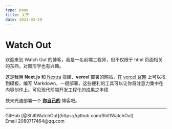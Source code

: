 ```yaml
---
type: page
title: 关于
date: 2021-03-19
---
```


# Watch Out

欢迎来到 Watch Out 的博客，我是一名前端工程师，但不仅限于 html 页面相关的东西，对图形学也有兴趣。

这是我用 **Next.js** 和 [Nextra](https://nextra.vercel.app/) 搭建、**vercel** 部署的网站，在 [vercel 官网](https://vercel.com/) 上可以找到模板，编写 Markdown，一键部署，这些便利的工具可以让你将注意力集中在内容创作上。可见现代前端开发工程化的成果之丰硕

快来光速部署一个 [**你自己的**](https://vercel.com/new/git/external?repository-url=https://github.com/vercel-solutions/nextjs-portfolio-starter&project-name=portfolio&repository-name=portfolio) 博客吧。

---

<div>
  GitHub [@ShiftWatchOut](https://github.com/ShiftWatchOut)
  <br />
  Email 2080717464@qq.com
</div>
